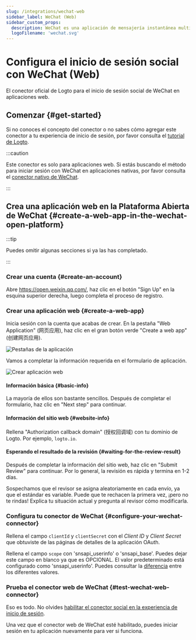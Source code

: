 ```yaml
---
slug: /integrations/wechat-web
sidebar_label: WeChat (Web)
sidebar_custom_props:
  description: WeChat es una aplicación de mensajería instantánea multiplataforma.
  logoFilename: 'wechat.svg'
---
```



# Configura el inicio de sesión social con WeChat (Web)

El conector oficial de Logto para el inicio de sesión social de WeChat en aplicaciones web.

<GuideTip />

## Comenzar \{#get-started}

Si no conoces el concepto del conector o no sabes cómo agregar este conector a tu experiencia de inicio de sesión, por favor consulta el [tutorial de Logto](/connectors/social-connectors).

:::caution

Este conector es solo para aplicaciones web. Si estás buscando el método para iniciar sesión con WeChat en aplicaciones nativas, por favor consulta el [conector nativo de WeChat](/integrations/wechat-native).

:::

## Crea una aplicación web en la Plataforma Abierta de WeChat \{#create-a-web-app-in-the-wechat-open-platform}

:::tip

Puedes omitir algunas secciones si ya las has completado.

:::

### Crear una cuenta \{#create-an-account}

Abre https://open.weixin.qq.com/, haz clic en el botón "Sign Up" en la esquina superior derecha, luego completa el proceso de registro.

### Crear una aplicación web \{#create-a-web-app}

Inicia sesión con la cuenta que acabas de crear. En la pestaña "Web Application" (网页应用), haz clic en el gran botón verde "Create a web app" (创建网页应用).

<img src="/img/assets/app-tabs.png" alt="Pestañas de la aplicación" />

Vamos a completar la información requerida en el formulario de aplicación.

<img src="/img/assets/create-web-app.png" alt="Crear aplicación web" />

#### Información básica \{#basic-info}

La mayoría de ellos son bastante sencillos. Después de completar el formulario, haz clic en "Next step" para continuar.

#### Información del sitio web \{#website-info}

Rellena "Authorization callback domain" (授权回调域) con tu dominio de Logto. Por ejemplo, `logto.io`.

#### Esperando el resultado de la revisión \{#waiting-for-the-review-result}

Después de completar la información del sitio web, haz clic en "Submit Review" para continuar. Por lo general, la revisión es rápida y termina en 1-2 días.

Sospechamos que el revisor se asigna aleatoriamente en cada envío, ya que el estándar es variable. Puede que te rechacen la primera vez, ¡pero no te rindas! Explica tu situación actual y pregunta al revisor cómo modificarla.

### Configura tu conector de WeChat \{#configure-your-wechat-connector}

Rellena el campo `clientId` y `clientSecret` con el _Client ID_ y _Client Secret_ que obtuviste de las páginas de detalles de la aplicación OAuth.

Rellena el campo `scope` con 'snsapi_userinfo' o 'snsapi_base'. Puedes dejar este campo en blanco ya que es OPCIONAL. El valor predeterminado está configurado como 'snsapi_userinfo'. Puedes consultar la [diferencia](https://developers.weixin.qq.com/doc/offiaccount/OA_Web_Apps/Wechat_webpage_authorization.html) entre los diferentes valores.

### Prueba el conector web de WeChat \{#test-wechat-web-connector}

Eso es todo. No olvides [habilitar el conector social en la experiencia de inicio de sesión](/connectors/social-connectors/#enable-social-sign-in).

Una vez que el conector web de WeChat esté habilitado, puedes iniciar sesión en tu aplicación nuevamente para ver si funciona.
